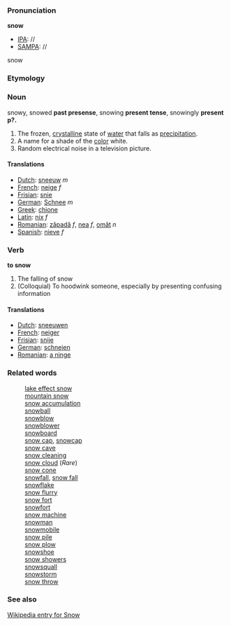 ===Pronunciation===

'''snow'''
*[[IPA]]: //
*[[SAMPA]]: //
snow
===Etymology===

=== Noun ===

snowy, snowed '''past presense''', snowing '''present tense''', snowingly '''present p?.'''
#The frozen, [[crystalline]] state of [[water]] that falls as [[precipitation]].
#A name for a shade of the [[color]] white.
#Random electrical noise in a television picture.

====Translations====
*[[Dutch]]: [[sneeuw]] ''m''
*[[French]]: [[neige]] ''f''
*[[Frisian]]: [[snie]]
*[[German]]: [[Schnee]] ''m''
*[[Greek]]: [[chione]]
*[[Latin]]: [[nix]] ''f''
*[[Romanian]]: [[zăpadă]] ''f'', [[nea]] ''f'', [[omăt]] ''n''
*[[Spanish]]: [[nieve]] ''f''

=== Verb ===

'''to snow'''

#The falling of snow
#(Colloquial) To hoodwink someone, especially by presenting confusing information

====Translations====
*[[Dutch]]: [[sneeuwen]]
*[[French]]: [[neiger]]
*[[Frisian]]: [[snije]]
*[[German]]: [[schneien]]
*[[Romanian]]: [[a ninge]]

===Related words===

:[[lake effect snow]]
:[[mountain snow]]
:[[snow accumulation]]
:[[snowball]]
:[[snowblow]]
:[[snowblower]]
:[[snowboard]]
:[[snow cap]], [[snowcap]]
:[[snow cave]]
:[[snow cleaning]]
:[[snow cloud]] (''Rare'')
:[[snow cone]]
:[[snowfall]], [[snow fall]]
:[[snowflake]]
:[[snow flurry]]
:[[snow fort]]
:[[snowfort]]
:[[snow machine]]
:[[snowman]]
:[[snowmobile]]
:[[snow pile]]
:[[snow plow]]
:[[snowshoe]]
:[[snow showers]]
:[[snowsquall]]
:[[snowstorm]]
:[[snow throw]]



===See also===
[http://en.wikipedia.org/wiki/Snow Wikipedia entry for Snow]